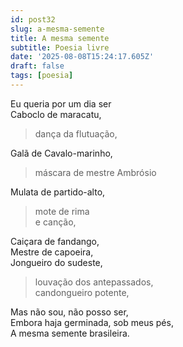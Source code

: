 ```yaml
---
id: post32
slug: a-mesma-semente
title: A mesma semente
subtitle: Poesia livre
date: '2025-08-08T15:24:17.605Z'
draft: false
tags: [poesia]
---
```

Eu queria por um dia ser  
Caboclo de maracatu,  

> dança da flutuação,  

Galã de Cavalo-marinho,

> máscara de mestre Ambrósio

Mulata de partido-alto,  

> mote de rima  
> e canção,  

Caiçara de fandango,  
Mestre de capoeira,  
Jongueiro do sudeste,  

> louvação dos antepassados,  
> candongueiro potente,  

Mas não sou, não posso ser,  
Embora haja germinada, sob meus pés,  
A mesma semente brasileira.

